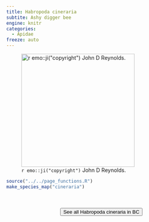 ```yaml
---
title: Habropoda cineraria
subtite: Ashy digger bee
engine: knitr
categories:
  - Apidae
freeze: auto
---
```

![`r emo::ji("copyright")` John D Reynolds.](https://inaturalist-open-data.s3.amazonaws.com/photos/201793636/large.jpg){height=300}





```r
source("../../page_functions.R")
make_species_map("cineraria")
```
<br><br>
<center>


<a href="https://inaturalist.ca/observations?place_id=7085&subview=map&taxon_id=458980"><button type="button" class="btn btn-secondary">See all Habropoda cineraria in BC <i class="fa-solid fa-arrow-up-right-from-square"></i> </button></a>
</center>
